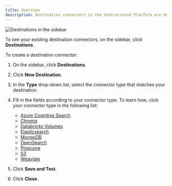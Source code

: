 ```yaml
---
title: Overview
description: Destination connectors in the Unstructured Platform are designed to specify the endpoint for data processed within the platform. These connectors ensure that the transformed and analyzed data is securely and efficiently transferred to a storage system for future use, often to a vector database for tasks that involve high-speed retrieval and advanced data analytics operations.
---
```


![Destinations in the sidebar](/img/platform/Destinations-Sidebar.png)

To see your existing destination connectors, on the sidebar, click **Destinations**.

To create a destination connector:

1. On the sidebar, click **Destinations**.
2. Click **New Destination**.
3. In the **Type** drop-down list, select the connector type that matches your destination.
4. Fill in the fields according to your connector type. To learn how, click your connector type in the following list:

   - [Azure Cognitive Search](/platform/destinations/azure-cognitive-search)
   - [Chroma](/platform/destinations/chroma)
   - [Databricks Volumes](/platform/destinations/databricks)
   - [Elasticsearch](/platform/destinations/elasticsearch)
   - [MongoDB](/platform/destinations/mongodb)
   - [OpenSearch](/platform/destinations/opensearch)
   - [Pinecone](/platform/destinations/pinecone)
   - [S3](/platform/destinations/s3)
   - [Weaviate](/platform/destinations/weaviate)

5. Click **Save and Test**.
6. Click **Close**.